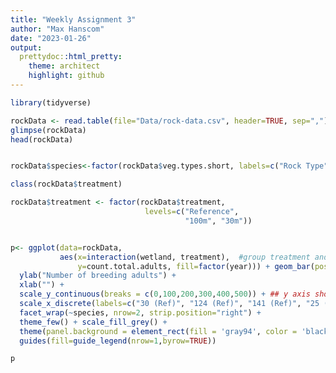 ```yaml
---
title: "Weekly Assignment 3"
author: "Max Hanscom"
date: "2023-01-26"
output:
  prettydoc::html_pretty:
    theme: architect
    highlight: github
---
```


```r
library(tidyverse)

rockData <- read.table(file="Data/rock-data.csv", header=TRUE, sep=",")
glimpse(rockData)
head(rockData)


rockData$species<-factor(rockData$veg.types.short, labels=c("Rock Type")) #creating 'labels' to use for the plot

class(rockData$treatment)

rockData$treatment <- factor(rockData$treatment, 
                              levels=c("Reference",
                                       "100m", "30m"))


p<- ggplot(data=rockData, 
           aes(x=interaction(wetland, treatment),  #group treatment and wetland
               y=count.total.adults, fill=factor(year))) + geom_bar(position="dodge", stat="identity", color="black") +
  ylab("Number of breeding adults") +
  xlab("") +
  scale_y_continuous(breaks = c(0,100,200,300,400,500)) + ## y axis should be broken up by 100s
  scale_x_discrete(labels=c("30 (Ref)", "124 (Ref)", "141 (Ref)", "25 (100m)","39 (100m)","55 (100m)","129 (100m)", "7 (30m)","19 (30m)","20 (30m)","59 (30m)")) +
  facet_wrap(~species, nrow=2, strip.position="right") +
  theme_few() + scale_fill_grey() + 
  theme(panel.background = element_rect(fill = 'gray94', color = 'black'), legend.position="top",  legend.title= element_blank(), axis.title.y = element_text(size=12, face="bold", colour = "black"), strip.text.y = element_text(size = 10, face="bold", colour = "black")) + 
  guides(fill=guide_legend(nrow=1,byrow=TRUE)) 

p




```

